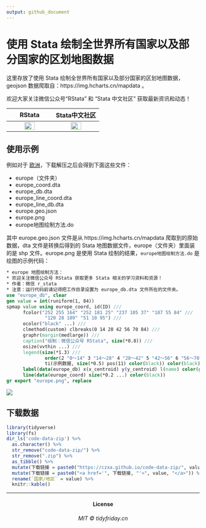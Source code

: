 ```yaml
---
output: github_document
---
```


# 使用 Stata 绘制全世界所有国家以及部分国家的区划地图数据

这里存放了使用 Stata 绘制全世界所有国家以及部分国家的区划地图数据，geojson 数据爬取自：https://img.hcharts.cn/mapdata 。

欢迎大家关注微信公众号“RStata” 和 “Stata 中文社区” 获取最新资讯和动态！

 RStata | Stata中文社区
:-:|:-:
<img src="https://mdniceczx.oss-cn-beijing.aliyuncs.com/image_20201120143454.png" width="50%"/> | <img src="https://mdniceczx.oss-cn-beijing.aliyuncs.com/image_20201120143508.png" width="50%"/>

## 使用示例

例如对于 [欧洲](https://czxa.github.io/code-data-zip/%E6%AC%A7%E6%B4%B2.zip)，下载解压之后会得到下面这些文件：

+ europe（文件夹）
+ europe_coord.dta
+ europe_db.dta
+ europe_line_coord.dta
+ europe_line_db.dta
+ europe.geo.json
+ europe.png
+ europe地图绘制方法.do

其中 europe.geo.json 文件是从 https://img.hcharts.cn/mapdata 爬取到的原始数据，dta 文件是转换后得到的 Stata 地图数据文件，europe（文件夹）里面装的是 shp 文件。europe.png 是使用 Stata 绘制的结果，`europe地图绘制方法.do` 是绘图的示例代码：

```stata
* europe 地图绘制方法：
* 欢迎关注微信公众号 RStata 获取更多 Stata 相关的学习资料和资源！
* 作者：微信 r_stata
* 注意：运行代码前请记得把工作目录设置为 europe_db.dta 文件所在的文件夹。
use "europe_db", clear 
gen value = int(runiform(1, 84))
spmap value using europe_coord, id(ID) ///
      fcolor("252 255 164" "252 181 25" "237 105 37" "187 55 84" ///
              "120 28 109" "51 10 95") ///
      ocolor("black" ...) ///
      clmethod(custom) clbreaks(0 14 28 42 56 70 84) /// 
      graphr(margin(medlarge)) ///
      caption("绘制：微信公众号 RStata", size(*0.8)) ///
      osize(vvthin ...) ///
      legend(size(*1.3) ///
              order(2 "0～14" 3 "14～28" 4 "28～42" 5 "42～56" 6 "56～70" 7 "70～84") ///
              ti(示例数据, size(*0.5) pos(11) color(black)) color(black)) ///
      label(data(europe_db) x(x_centroid) y(y_centroid) l(name) color(gs10) size(*0.8 ...)) ///
      line(data(europe_coord) size(*0.2 ...) color(black))
gr export "europe.png", replace
```

![](https://mdniceczx.oss-cn-beijing.aliyuncs.com/image_20201128192353.png)

## 下载数据

```r
library(tidyverse)
library(fs)
dir_ls('code-data-zip') %>% 
  as.character() %>% 
  str_remove("code-data-zip/") %>% 
  str_remove(".zip") %>% 
  as_tibble() %>% 
  mutate(下载链接 = paste0("https://czxa.github.io/code-data-zip/", value, ".zip")) %>% 
  mutate(下载链接 = paste0("<a href='", 下载链接, "'>", value, "</a>")) %>% 
  rename(`国家/地区` = value) %>% 
  knitr::kable()
```

------------

<h4 align="center">License</h4>
<h6 align="center">MIT © tidyfriday.cn</h6>
